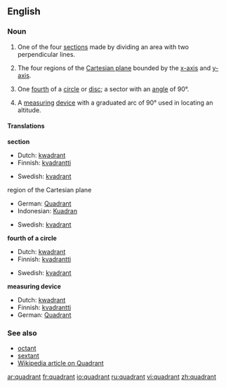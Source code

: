 ==English==

===Noun===
{{en-noun}}

# One of the four [[section]]s made by dividing an area with two perpendicular lines.
#{{mathematics}} The four regions of the [[Cartesian plane]] bounded by the [[x-axis]] and [[y-axis]]. 
#{{geometry}} One [[fourth]] of a [[circle]] or [[disc]]; a sector with an [[angle]] of 90&deg;. 
#{{nautical}} A [[measuring]] [[device]] with a graduated arc of 90&deg; used in locating an altitude.

====Translations====
'''section'''
{{top}}
*Dutch: [[kwadrant]] {{n}}
*Finnish: [[kvadrantti]]
{{mid}}
*Swedish: [[kvadrant]] {{c}}
{{bottom}}

;region of the Cartesian plane
{{top}}
*German: [[Quadrant]] {{m}}
*Indonesian: [[Kuadran]] {{n}}
{{mid}}
*Swedish: [[kvadrant]] {{c}}
{{bottom}}

'''fourth of a circle'''
{{top}}
*Dutch: [[kwadrant]] {{n}}
*Finnish: [[kvadrantti]]
{{mid}}
*Swedish: [[kvadrant]] {{c}}
{{bottom}}

'''measuring device'''
{{top}}
*Dutch: [[kwadrant]] {{n}}
*Finnish: [[kvadrantti]]
*German: [[Quadrant]] {{m}}
{{mid}}
{{bottom}}

===See also===
*[[octant]]
*[[sextant]]
*[[w:Quadrant|Wikipedia article on Quadrant]]

[[ar:quadrant]]
[[fr:quadrant]]
[[io:quadrant]]
[[ru:quadrant]]
[[vi:quadrant]]
[[zh:quadrant]]